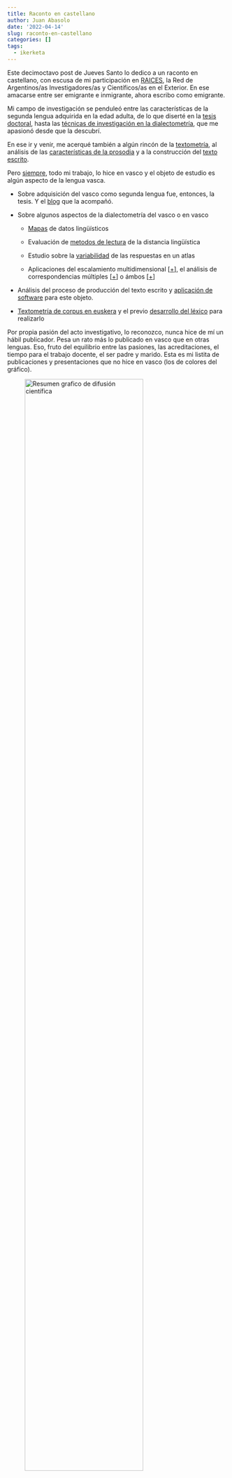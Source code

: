 ```yaml
---
title: Raconto en castellano
author: Juan Abasolo
date: '2022-04-14'
slug: raconto-en-castellano
categories: []
tags:
  - ikerketa
---
```


Este decimoctavo post de Jueves Santo lo dedico a un raconto en castellano, con escusa de mi participación en [RAICES](https://www.argentina.gob.ar/ciencia/raices), la Red de Argentinos/as Investigadores/as y Científicos/as en el Exterior. En ese amacarse entre ser emigrante e inmigrante, ahora escribo como emigrante.

Mi campo de investigación se penduleó entre las características de la segunda lengua adquirida en la edad adulta, de lo que diserté en la [tesis doctoral](https://addi.ehu.es/handle/10810/25306), hasta las [técnicas de investigación en la dialectometría](https://www.youtube.com/watch?v=tNxHQDLh2nM), que me apasionó desde que la descubrí.

En ese ir y venir, me acerqué también a algún rincón de la [textometría](https://juanabasolo.netlify.app/2021/04/06/euskera-twitterren-azterketatxu-bat/), al análisis de las [características de la prosodia](https://www.ub.edu/journalofexperimentalphonetics/pdf-articles/XXIX-06-Etxebarria.pdf) y a la construcción del [texto escrito](https://youtu.be/m-Ee4W_FG-Y).

Pero [siempre](https://www.euskalkultura.eus/espanol/noticias/argentinan-euskaraz-cumple-20-anos-y-feva-convoca-a-participar-en-las-actividades-a-celebrarse-en-el-marco-del-aniversario "Argentinan euskaraz 20 urte"), todo mi trabajo, lo hice en vasco y el objeto de estudio es algún aspecto de la lengua vasca.

- Sobre adquisición del vasco como segunda lengua fue, entonces, la tesis. Y el [blog](https://euskara2h.wordpress.com/2017/12/07/dificultades-alrededor-del-verbo-conjugado-en-idioma-vasco/ "Post en castellano") que la acompañó.

- Sobre algunos aspectos de la dialectometría del vasco o en vasco

    - [Mapas](https://juanabasolo.netlify.app/2019/03/04/justuri-iurtzuri-mapa/) de datos lingüísticos

    - Evaluación de [metodos de lectura](https://juanabasolo.netlify.app/2018/09/19/lematizazio-prozesua-erraztu-nahirik/) de la distancia lingüística

    - Estudio sobre la [variabilidad](https://juanabasolo.netlify.app/2018/10/11/barne-aldagarritasunari-begira/) de las respuestas en un atlas

    - Aplicaciones del escalamiento multidimensional [[+](https://juanabasolo.netlify.app/2019/05/18/dialektometria-3d/)], el análisis de correspondencias múltiples [[+](https://juanabasolo.netlify.app/2019/05/29/3d-aurrez-aurrez-aurre-mds-vs-mca/)] o ámbos [[+](https://juanabasolo.netlify.app/2019/05/29/3d-aurrez-aurrez-aurre-mds-vs-mca/)]

- Análisis del proceso de producción del texto escrito y [aplicación de software](https://juanabasolo.netlify.app/2020/12/29/idat-aurkezten/) para este objeto.

- [Textometría de corpus en euskera](https://juanabasolo.netlify.app/2022/04/10/zelan-azaltzen-dugun-gure-burua-edo-iramuteq-euskaraz-erabiltzen-hasita/) y el previo [desarrollo del léxico](http://eudia-ehu.github.io/aurkezpenak/2204GoiMailakoHezkuntza/lexikoa-iramuteq/) para realizarlo

Por propia pasión del acto investigativo, lo reconozco, nunca hice de mí un hábil publicador. Pesa un rato más lo publicado en vasco que en otras lenguas. Eso, fruto del equilibrio entre las pasiones, las acreditaciones, el tiempo para el trabajo docente, el ser padre y marido. Esta es mi listita de publicaciones y presentaciones que no hice en vasco (los de colores del gráfico).

<p align="center">

![Resumen grafico de difusión científica](images/Difusion.png){width="80%"}

</p>

## Difusión en lenguas indoeuropeas

<small>Para incluir las que están en vasco, en [la página de Zotero](https://www.zotero.org/juanabasolo/), por ejemplo.</small>

Abasolo, J. (2019, ekainak 26). *Analisi Statistiche Dei Dati Geo(ed Socio)linguistici*. Progetto di analisi dialettometrica sviluppado dall'Università del Paese Basco, Atlante Linguistico Italiano, Torino. <https://eudia-ehu.github.io/aurkezpenak/1907TorinoALI/#/>

Abasolo, J., Eguskiza, N., & Unamuno, L. (2020, azaroak 13). *Características cuantitativas del proceso de escritura en bilingüísmo diglósico: L1 y L2 en la formación docente*. I Congreso Paraguayo de Lingüística Aplicada / Paraguái Amandaje 1ha Ñe'ẽkuaaty Jeporuregua, Asuncion, Paraguai. <https://youtu.be/m-Ee4W_FG-Y>

Abasolo, J., Eguskiza, N., & Unamuno, L. (2021). Características cuantitativas del proceso de escritura en contexto diglósico: Futuro profesorado bilingüe. *ÑEMITỸRÃ*, *3*(1), 10--24. <https://doi.org/10.47133/NEMITYRA2021102>

Abasolo, J., Etxebarria, A., Iglesias, A., & Romero, A. (2019, junio 4). *Diferencias en la motivación y en el estilo de aprendizaje en la creación del podcast por el alumnado universitario: Resultados significativos del análisis de encuestas*. Metodologías activas en Educación - Hezkuntza Kongresua, Leioa. <https://eudia-ehu.github.io/aurkezpenak/1906HK>

Abasolo, J., Iglesias, A., & Etxebarria, A. (2019c, noviembre 27). *Influencia del euskera estándar en el habla de dos generaciones del valle de Arratia: Alfabetizada y no alfabetizada* [Nazioarteko kongresua]. SEDLLen XX. Nazioarteko Kongresua, Leioa. <https://eudia-ehu.github.io/aurkezpenak/1911SEDLL/#/>

Aurrekoetxea, G., Abasolo, J., & Videgain, X. (2021). Corrélation entre la différenciation linguistique et la distance géographique en basque. In M. Nevaci, I. Floarea, & I.-M. Farcas (Arg.), *Ex Oriente Lux in Honorem Nicolae Saramandu*. Edizioni dell'Orso.

Eguskiza, N., Abasolo, J., Etxebarria, A., & Iglesias, A. (2021). Sensibilidad intercultural de los jóvenes bilingües vascos: Algunos aspectos a trabajar en el sistema educativo vasco. *Contextos Educativos. Revista de Educación*, *27*, 137--152. <https://doi.org/10/gjpmv8>

Etxebarria, A., Abasolo, J., Eguskiza, N., & Iglesias, A. (2020). Características de la competencia prosódica de los jóvenes bilingües vascos en la narración de un cuento. *Estudios de Fonética Experimental*, *29*, 35--54.

Iglesias, A., Abasolo, J., Etxebarria, A., & Ensunza, A. (2020). Influencia del euskera estándar entre dos generaciones, alfabetizada y no alfabetizada, del valle de Arratia. *Huarte de San Juan. Filología y Didáctica de la Lengua*, *20*(20), 107--126. <https://doi.org/10.48035/rhsj-fd.20.5>

Iglesias, A., Etxebarria, A., & Abasolo, J. (2020, azaroak 13). *Presentación del EAPI, atlas interactivo, atlas interactivo de la prosodia de la lengua vasca.* I Congreso Paraguayo de Lingüística Aplicada / Paraguái Amandaje 1ha Ñe'ẽkuaaty Jeporuregua, Asuncion, Paraguai. <https://youtu.be/VAJkHuslhOs>

Iglesias, A., Etxebarria, A., & Abasolo, J. (2021). Atlas interactivo de la prosodia del Vasco/Euskararen atlas prosodiko interaktiboa, EAPI. *ÑEMITỸRÃ*, *3*(1), 113--126. <https://doi.org/10.47133/NEMITYRA2021110>

Unamuno, L., Abasolo, J., & Aurrekoetxea, G. (2022, apirilak 13). *Beyond the new classification of Basque dialects* [Poster]. 11th International Conference on Language Variation in Europe - ICLaVE\|11, Viena, Austria. <https://pretalx.dioe.at/iclave11/talk/review/Y9BDVQTKKRRATAWXLWZTCPVKBNYRB7HA>
